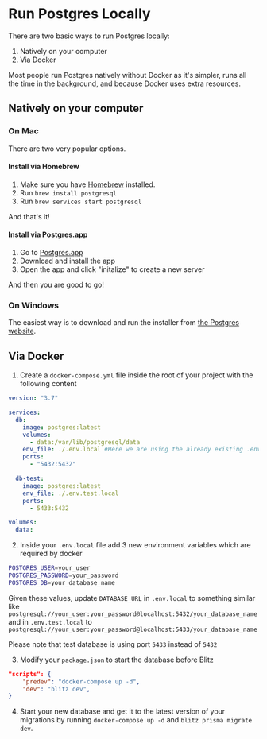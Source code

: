 # Run Postgres Locally


There are two basic ways to run Postgres locally:

1. Natively on your computer
2. Via Docker

Most people run Postgres natively without Docker as it's simpler, runs all
the time in the background, and because Docker uses extra resources.

## Natively on your computer 

### On Mac 

There are two very popular options.

#### Install via Homebrew

1. Make sure you have [Homebrew](https://brew.sh/) installed.
2. Run `brew install postgresql`
3. Run `brew services start postgresql`

And that's it!

#### Install via Postgres.app

1. Go to [Postgres.app](https://postgresapp.com/)
2. Download and install the app
3. Open the app and click "initalize" to create a new server

And then you are good to go!

### On Windows 

The easiest way is to download and run the installer from
[the Postgres website](https://www.postgresql.org/download/windows/).

## Via Docker 

1. Create a `docker-compose.yml` file inside the root of your project with
   the following content

```yaml
version: "3.7"

services:
  db:
    image: postgres:latest
    volumes:
      - data:/var/lib/postgresql/data
    env_file: ./.env.local #Here we are using the already existing .env.local file
    ports:
      - "5432:5432"

  db-test:
    image: postgres:latest
    env_file: ./.env.test.local
    ports:
      - 5433:5432

volumes:
  data:
```

2. Inside your `.env.local` file add 3 new environment variables which are
   required by docker

```bash
POSTGRES_USER=your_user
POSTGRES_PASSWORD=your_password
POSTGRES_DB=your_database_name
```

Given these values, update `DATABASE_URL` in `.env.local` to something
similar like
`postgresql://your_user:your_password@localhost:5432/your_database_name`
and in `.env.test.local` to
`postgresql://your_user:your_password@localhost:5433/your_database_name`

Please note that test database is using port `5433` instead of `5432`

3. Modify your `package.json` to start the database before Blitz

```json
"scripts": {
    "predev": "docker-compose up -d",
    "dev": "blitz dev",
}
```

4. Start your new database and get it to the latest version of your
   migrations by running `docker-compose up -d` and
   `blitz prisma migrate dev`.
